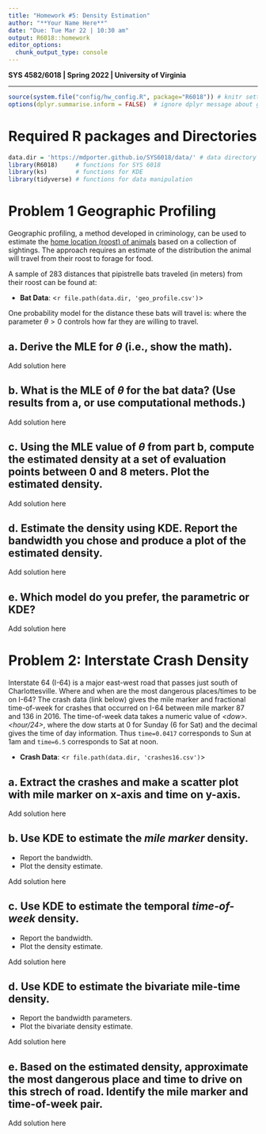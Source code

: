```yaml
---
title: "Homework #5: Density Estimation" 
author: "**Your Name Here**"
date: "Due: Tue Mar 22 | 10:30 am"
output: R6018::homework
editor_options:
  chunk_output_type: console
---
```


**SYS 4582/6018 | Spring 2022 | University of Virginia **

*******************************************
```r
source(system.file("config/hw_config.R", package="R6018")) # knitr settings
options(dplyr.summarise.inform = FALSE)  # ignore dplyr message about grouping
```


# Required R packages and Directories

::: {.solution}
```r
data.dir = 'https://mdporter.github.io/SYS6018/data/' # data directory
library(R6018)     # functions for SYS 6018
library(ks)        # functions for KDE
library(tidyverse) # functions for data manipulation   
```
:::



# Problem 1 Geographic Profiling

Geographic profiling, a method developed in criminology, can be used to estimate the [home location (roost) of animals](https://www.sciencedirect.com/science/article/pii/S0022519305004157) based on a collection of sightings. The approach requires an estimate of the distribution the animal will travel from their roost to forage for food. 

A sample of $283$ distances that pipistrelle bats traveled (in meters) from their roost can be found at: 

- **Bat Data**: <`r file.path(data.dir, 'geo_profile.csv')`>

One probability model for the distance these bats will travel is:
\begin{align*}
f(x; \theta) = \frac{x}{\theta} \exp \left( - \frac{x^2}{2 \theta} \right)
\end{align*}
where the parameter $\theta > 0$ controls how far they are willing to travel. 


## a. Derive the MLE for $\theta$ (i.e., show the math). 

::: {.solution}
Add solution here
:::


## b. What is the MLE of $\theta$ for the bat data? (Use results from a, or use computational methods.) 

::: {.solution}
Add solution here
:::

## c. Using the MLE value of $\theta$ from part b, compute the estimated density at a set of evaluation points between 0 and 8 meters. Plot the estimated density.

::: {.solution}
Add solution here
:::

## d. Estimate the density using KDE. Report the bandwidth you chose and produce a plot of the estimated density. 

::: {.solution}
Add solution here
:::




## e. Which model do you prefer, the parametric or KDE? 

::: {.solution}
Add solution here
:::




# Problem 2: Interstate Crash Density

Interstate 64 (I-64) is a major east-west road that passes just south of Charlottesville. Where and when are the most dangerous places/times to be on I-64? The crash data (link below) gives the mile marker and fractional time-of-week for crashes that occurred on I-64 between mile marker 87 and 136 in 2016. The time-of-week data takes a numeric value of *\<dow\>.\<hour/24\>*, where the dow starts at 0 for Sunday (6 for Sat) and the decimal gives the time of day information. Thus `time=0.0417` corresponds to Sun at 1am and `time=6.5` corresponds to Sat at noon. 

- **Crash Data**: <`r file.path(data.dir, 'crashes16.csv')`>


## a. Extract the crashes and make a scatter plot with mile marker on x-axis and time on y-axis. 

::: {.solution}
Add solution here
:::



## b. Use KDE to estimate the *mile marker* density. 

- Report the bandwidth. 
- Plot the density estimate.

::: {.solution}
Add solution here
:::

## c. Use KDE to estimate the temporal *time-of-week* density. 

- Report the bandwidth. 
- Plot the density estimate. 

::: {.solution}
Add solution here
:::

## d. Use KDE to estimate the bivariate mile-time density. 

- Report the bandwidth parameters.
- Plot the bivariate density estimate. 

::: {.solution}
Add solution here
:::


## e. Based on the estimated density, approximate the most dangerous place and time to drive on this strech of road. Identify the mile marker and time-of-week pair. 

::: {.solution}
Add solution here
:::


		